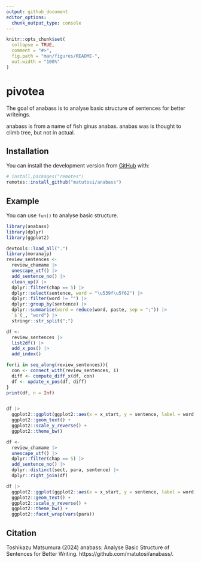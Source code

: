 ```yaml
---
output: github_document
editor_options: 
  chunk_output_type: console
---
```


<!-- README.md is generated from README.Rmd. Please edit that file -->

```r
knitr::opts_chunk$set(
  collapse = TRUE,
  comment = "#>",
  fig.path = "man/figures/README-",
  out.width = "100%"
)
```

# pivotea

<!-- badges: start -->
<!-- badges: end -->

The goal of anabass is to analyse basic structure of sentences for better writeings.

anabass is from a name of fish ginus anabas. 
anabas was is thought to climb tree, but not in actual. 

## Installation

You can install the development version from [GitHub](https://github.com/) with:

```r
# install.packages("remotes")
remotes::install_github("matutosi/anabass")
```

<!--
You can also install from CRAN:

```r
install.packages("pivotea")
```
 -->


## Example

You can use `fun()` to analyse basic structure.

```r
library(anabass)
library(dplyr)
library(ggplot2)

devtools::load_all(".")
library(moranajp)
review_sentences <- 
  review_chamame |>
  unescape_utf() |>
  add_sentence_no() |>
  clean_up() |>
  dplyr::filter(chap == 5) |>
  dplyr::select(sentence, word = "\u539f\u5f62") |>
  dplyr::filter(word != "") |>
  dplyr::group_by(sentence) |>
  dplyr::summarise(word = reduce(word, paste, sep = ";")) |>
  `$`(_, "word") |>
  stringr::str_split(";")

df <-
  review_sentences |>
  list2df() |>
  add_x_pos() |>
  add_index()

for(i in seq_along(review_sentences)){
  con <- connect_with(review_sentences, i)
  diff <- compute_diff_x(df, con)
  df <- update_x_pos(df, diff)
}
print(df, n = Inf)


df |>
  ggplot2::ggplot(ggplot2::aes(x = x_start, y = sentence, label = word)) +
  ggplot2::geom_text() +
  ggplot2::scale_y_reverse() +
  ggplot2::theme_bw()

df <- 
  review_chamame |>
  unescape_utf() |>
  dplyr::filter(chap == 5) |>
  add_sentence_no() |>
  dplyr::distinct(sect, para, sentence) |> 
  dplyr::right_join(df)

df |>
  ggplot2::ggplot(ggplot2::aes(x = x_start, y = sentence, label = word)) +
  ggplot2::geom_text() +
  ggplot2::scale_y_reverse() +
  ggplot2::theme_bw() + 
  ggplot2::facet_wrap(vars(para))


```

## Citation

Toshikazu Matsumura (2024) anabass: Analyse Basic Structure of Sentences for Better Writing. https://github.com/matutosi/anabass/.

